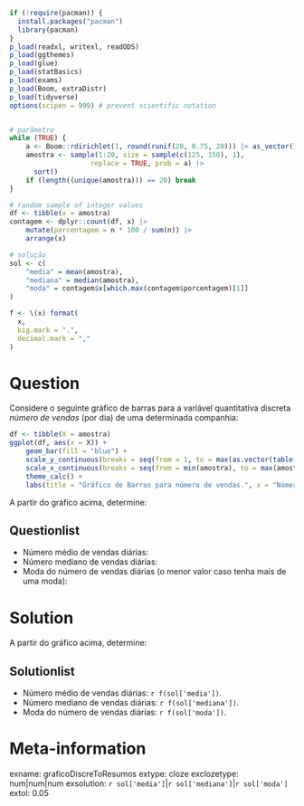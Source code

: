 ```r
if (!require(pacman)) {
  install.packages("pacman")
  library(pacman)
}
p_load(readxl, writexl, readODS)
p_load(ggthemes)
p_load(glue)
p_load(statBasics)
p_load(exams)
p_load(Boom, extraDistr)
p_load(tidyverse)
options(scipen = 999) # prevent scientific notation


# parâmetro
while (TRUE) {
    a <- Boom::rdirichlet(1, round(runif(20, 0.75, 20))) |> as_vector()
    amostra <- sample(1:20, size = sample(c(125, 150), 1),
                    replace = TRUE, prob = a) |>
      sort()
    if (length((unique(amostra))) == 20) break
}

# random sample of integer values
df <- tibble(x = amostra)
contagem <- dplyr::count(df, x) |>
    mutate(porcentagem = n * 100 / sum(n)) |>
    arrange(x)

# solução
sol <- c(
    "media" = mean(amostra),
    "mediana" = median(amostra),
    "moda" = contagem$x[which.max(contagem$porcentagem)[1]]
)

f <- \(x) format(
  x,
  big.mark = ".",
  decimal.mark = ","
)
```

Question
========
Considere o seguinte gráfico de barras para a variável quantitativa discreta _número de vendas_ (por dia) de uma determinada companhia:

```r
df <- tibble(X = amostra)
ggplot(df, aes(x = X)) +
    geom_bar(fill = "blue") +
    scale_y_continuous(breaks = seq(from = 1, to = max(as.vector(table(amostra))), by = 1)) +
    scale_x_continuous(breaks = seq(from = min(amostra), to = max(amostra), by = 1)) +
    theme_calc() +
    labs(title = "Gráfico de Barras para número de vendas.", x = "Número de vendas", y = "Frequência Absoluta")
```

A partir do gráfico acima, determine:

Questionlist
------------

* Número médio de vendas diárias: 
* Número mediano de vendas diárias: 
* Moda do número de vendas diárias (o menor valor caso tenha mais de uma moda):

Solution
========

A partir do gráfico acima, determine:

Solutionlist
------------

* Número médio de vendas diárias: `r f(sol['media'])`.
* Número mediano de vendas diárias: `r f(sol['mediana'])`.
* Moda do número de vendas diárias: `r f(sol['moda'])`.


Meta-information
================
exname: graficoDiscreToResumos
extype: cloze
exclozetype: num|num|num
exsolution: `r sol['media']`|`r sol['mediana']`|`r sol['moda']`
extol: 0.05